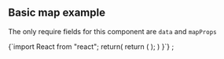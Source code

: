 ## Basic map example

The only require fields for this component are `data` and `mapProps`


<SimpleMap />


<SyntaxHighlighter>
  {`import React from "react";
 return(
  return (
    <HesabaTimeDimension
      mapProps={{
        center: [35.76498031616211, 51.33673858642578],
        zoom: 13,
        zoomControl: false,
      }}
      data={data}
    />
  );
 )
}`}
</SyntaxHighlighter>
;


